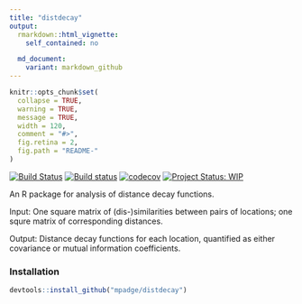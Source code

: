 ```yaml
---
title: "distdecay"
output:
  rmarkdown::html_vignette:
    self_contained: no

  md_document:
    variant: markdown_github
---
```


<!-- README.md is generated from README.Rmd. Please edit that file -->

```r
knitr::opts_chunk$set(
  collapse = TRUE,
  warning = TRUE,
  message = TRUE,
  width = 120,
  comment = "#>",
  fig.retina = 2,
  fig.path = "README-"
)
```


[![Build Status](https://travis-ci.org/mpadge/distdecay.svg?branch=master)](https://travis-ci.org/mpadge/distdecay) 
[![Build status](https://ci.appveyor.com/api/projects/status/github/mpadge/distdecay?svg=true)](https://ci.appveyor.com/project/mpadge/distdecay)
[![codecov](https://codecov.io/gh/mpadge/distdecay/branch/master/graph/badge.svg)](https://codecov.io/gh/mpadge/distdecay)
[![Project Status: WIP](http://www.repostatus.org/badges/latest/wip.svg)](http://www.repostatus.org/#WIP)


An R package for analysis of distance decay functions.

Input: One square matrix of (dis-)similarities between pairs of locations; one
squre matrix of corresponding distances.

Output: Distance decay functions for each location, quantified as either
covariance or mutual information coefficients.

### Installation

```r
devtools::install_github("mpadge/distdecay")
```

